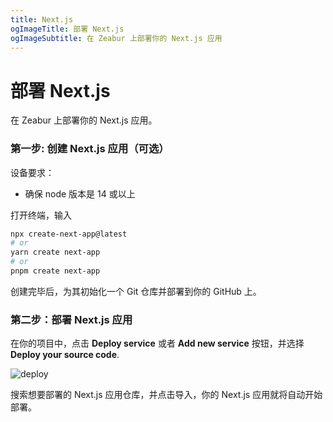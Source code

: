```yaml
---
title: Next.js
ogImageTitle: 部署 Next.js
ogImageSubtitle: 在 Zeabur 上部署你的 Next.js 应用
---
```


# 部署 Next.js

在 Zeabur 上部署你的 Next.js 应用。

### 第一步: 创建 Next.js 应用（可选）

设备要求：
- 确保 node 版本是 14 或以上

打开终端，输入
```bash
npx create-next-app@latest
# or
yarn create next-app
# or
pnpm create next-app
```

创建完毕后，为其初始化一个 Git 仓库并部署到你的 GitHub 上。

### 第二步：部署 Next.js 应用

在你的项目中，点击 **Deploy service** 或者 **Add new service** 按钮，并选择 **Deploy your source code**.

![deploy](/deploy/common/select-service.en-US.png)

搜索想要部署的 Next.js 应用仓库，并点击导入，你的 Next.js 应用就将自动开始部署。
